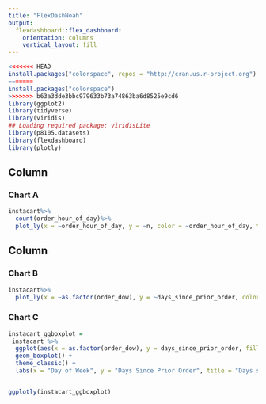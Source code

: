 ```yaml
---
title: "FlexDashNoah"
output: 
  flexdashboard::flex_dashboard:
    orientation: columns
    vertical_layout: fill
---
```


```r
<<<<<<< HEAD
install.packages("colorspace", repos = "http://cran.us.r-project.org")
=======
install.packages("colorspace")
>>>>>>> b63a3dde3bbc979633b73a74863ba6d8525e9cd6
library(ggplot2)
library(tidyverse)
library(viridis)
## Loading required package: viridisLite
library(p8105.datasets)
library(flexdashboard)
library(plotly)
```

Column {data-width=650}
-----------------------------------------------------------------------

### Chart A

```r
instacart%>%
  count(order_hour_of_day)%>%
  plot_ly(x = ~order_hour_of_day, y = ~n, color = ~order_hour_of_day, type = "bar")
```

Column {data-width=350}
-----------------------------------------------------------------------

### Chart B

```r
instacart%>%
  plot_ly(x = ~as.factor(order_dow), y = ~days_since_prior_order, color = ~as.factor(order_dow), type = "box")
```

### Chart C

```r

instacart_ggboxplot = 
 instacart %>% 
  ggplot(aes(x = as.factor(order_dow), y = days_since_prior_order, fill = as.factor(order_dow))) +
  geom_boxplot() +
  theme_classic() + 
  labs(x = "Day of Week", y = "Days Since Prior Order", title = "Days since Prior Order by Day of Week", fill = "Day")


ggplotly(instacart_ggboxplot)
```

